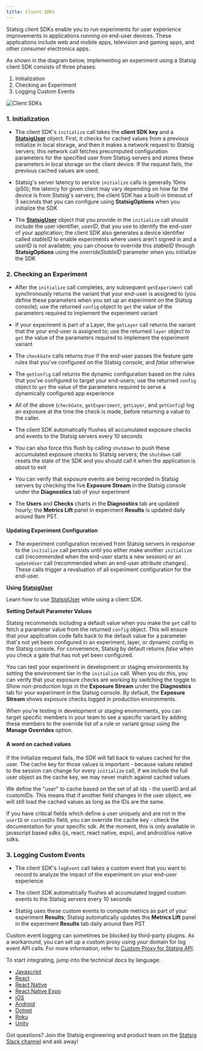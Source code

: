 ```yaml
---
title: Client SDKs
---
```


Statsig client SDKs enable you to run experiments for user experience improvements in applications running on end-user devices. These applications include web and mobile apps, television and gaming apps, and other consumer electronics apps.  

As shown in the diagram below, implementing an experiment using a Statsig client SDK consists of three phases:
1. Initialization
2. Checking an Experiment
3. Logging Custom Events

<Frame>
  <img src="https://user-images.githubusercontent.com/1315028/169555378-a1ba4c22-1d13-46c5-956e-ba87abe9b549.png" alt="Client SDKs" />
</Frame>

### 1. Initialization

- The client SDK's `initialize` call takes the **client SDK key** and a [**StatsigUser**](/concepts/user) object.  First, it checks for cached values from a previous initialize in local storage, and then it makes a network request to Statsig servers; this network call fetches precomputed configuration parameters for the specified user from Statsig servers and stores these parameters in local storage on the client device.
If the request fails, the previous cached values are used.

-	Statsig's server latency to service `initialize` calls is generally 10ms (p50); the latency for given client may vary depending on how far the device is from Statsig's servers; the client SDK has a built-in timeout of 3 seconds that you can configure using **StatsigOptions** when you initialize the SDK

-	The [**StatsigUser**](/concepts/user) object that you provide in the `initialize` call should include the user identifier, _userID_, that you use to identify the end-user of your application; the client SDK also generates a device identifier called _stableID_ to enable experiments where users aren’t signed in and a _userID_ is not available; you can choose to override this _stableID_ through **StatsigOptions** using the _overrideStableID_ parameter when you initialize the SDK

### 2. Checking an Experiment

 - After the `initialize` call completes, any subsequent `getExperiment` call synchronously returns the variant that your end-user is assigned to (you define these parameters when you set up an experiment on the Statsig console);  use the returned `config` object to `get` the value of the parameters required to implement the experiment variant
 
 - If your experiment is part of a Layer, the `getLayer` call returns the variant that the your end-user is assigned to;  use the returned `layer` object to `get` the value of the parameters required to implement the experiment variant
  
 - The `checkGate` calls returns _true_ if the end-user passes the feature gate rules that you've configured on the Statsig console, and _false_ otherwise 
 
 - The `getConfig` call returns the dynamic configuration based on the rules that you've configured to target your end-users; use the returned `config` object to `get` the value of the parameters required to serve a dynamically configured app experience

 - All of the above (`checkGate`, `getExperiment`, `getLayer`, and `getConfig`) log an exposure at the time the check is made, before returning a value to the caller.
 
 - The client SDK automatically flushes all accumulated exposure checks and events to the Statsig servers every 10 seconds

 -	You can also force this flush by calling `shutdown` to push these accumulated exposure checks to Statsig servers; the `shutdown` call resets the state of the SDK and you should call it when the application is about to exit

 -	You can verify that exposure events are being recorded in Statsig servers by checking the live **Exposure Stream** in the Statsig console under the **Diagnostics** tab of your experiment

 -	The **Users** and **Checks** charts in the **Diagnostics** tab are updated hourly; the **Metrics Lift** panel in experiment **Results** is updated daily around 9am PST.

#### Updating Experiment Configuration

- The experiment configuration received from Statsig servers in response to the `initialize` call persists until you either make another `initialize` call (recommended when the end-user starts a new session) or an `updateUser` call (recommended when an end-user attribute changes). These calls trigger a revaluation of all experiment configuration for the end-user.   


<Info title="Best Practices">

**Using [**StatsigUser**](/concepts/user)**

Learn how to use [StatsigUser](/concepts/user) while using a client SDK. 

**Setting Default Parameter Values**

Statsig recommends including a default value when you make the `get` call to fetch a parameter value from the returned `config` object. This will ensure that your application code falls back to the default value for a parameter that's not yet been configured in an experiment, layer, or dynamic config in the Statsig console. For convenience, Statsig by default returns _false_ when you check a gate that has not yet been configured.

</Info>

<Info title="Testing exposure checks in development or staging environments">

You can test your experiment in development or staging environments by setting the environment tier in the `initialize` call. When you do this, you can verify that your exposure checks are working by switching the toggle to _Show non-production logs_ in the **Exposure Stream** under the **Diagnostics** tab for your experiment in the Statsig console. By default, the **Exposure Stream** shows exposure checks logged in production environments. 

When you're testing in development or staging environments, you can target specific members in your team to see a specific variant by adding these members to the override list of a rule or variant group using the **Manage Overrides** option.  

</Info>

#### A word on cached values
If the initialize request fails, the SDK will fall back to values cached for the user.  The cache key for those values is important - because values related to the session can change for every `initialize` call, if we include the full user object as the cache key, we may never match against cached values.

We define the "user" to cache based on the set of all ids - the userID and all customIDs.  This means that if another field changes in the user object, we will still load the cached values as long as the IDs are the same.

If you have critical fields which define a user uniquely and are not in the `userID` or `customIDs` field, you can override the cache key - check the documentation for your specific sdk.  At the moment, this is only available in javascript based sdks (js, react, react native, expo), and android/ios native sdks.


### 3. Logging Custom Events

-	The client SDK's `logEvent` call takes a custom event that you want to record to analyze the impact of the experiment on your end-user experience

- The client SDK automatically flushes all accumulated logged custom events to the Statsig servers every 10 seconds

-	Statsig uses these custom events to compute metrics as part of your experiment **Results**; Statsig automatically updates the **Metrics Lift** panel in the experiment **Results** tab daily around 9am PST

<Info title="Avoid custom event logging being blocked by third-party plugins">

Custom event logging can sometimes be blocked by third-party plugins. As a workaround, you can set up a custom proxy using your domain for log event API calls. For more information, refer to [Custom Proxy for Statsig API](../custom_proxy).

</Info>

To start integrating, jump into the technical docs by language:

- [Javascript](/client/javascript-sdk)
- [React](/client/react)
- [React Native](/client/ReactNative)
- [React Native Expo](/client/Expo)
- [iOS](/client/iosClientSDK)
- [Android](/client/Android)
- [Dotnet](/client/DotNet)
- [Roku](/client/Roku)
- [Unity](/client/Unity)

Got questions? Join the Statsig engineering and product team on the [Statsig Slack channel](https://statsig.com/slack) and ask away! 
